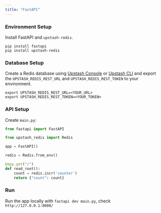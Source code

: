 ```yaml
---
title: "FastAPI"
---
```


### Environment Setup

Install FastAPI and `upstash-redis`.

```shell
pip install fastapi
pip install upstash-redis
```

### Database Setup

Create a Redis database using [Upstash Console](https://console.upstash.com) or [Upstash CLI](https://github.com/upstash/cli) and export the `UPSTASH_REDIS_REST_URL` and `UPSTASH_REDIS_REST_TOKEN` to your environment.

```shell
export UPSTASH_REDIS_REST_URL=<YOUR_URL>
export UPSTASH_REDIS_REST_TOKEN=<YOUR_TOKEN>
```

### API Setup

Create `main.py`:
```py main.py
from fastapi import FastAPI

from upstash_redis import Redis

app = FastAPI()

redis = Redis.from_env()

@app.get("/")
def read_root():
    count = redis.incr('counter')
    return {"count": count}
```

### Run
Run the app locally with `fastapi dev main.py`, check `http://127.0.0.1:8000/`

